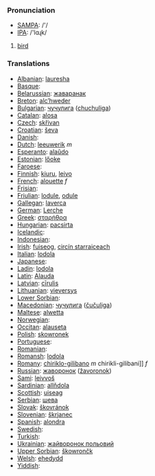 === Pronunciation ===
*[[w:SAMPA|SAMPA]]: /'/
*[[w:IPA|IPA]]: /'lɑɻk/

# [[bird]]


=== Translations ===

*[[Albanian]]: [[lauresha]]
*[[Basque]]: 
*[[Belarussian]]: [[жаваранак]]
*[[Breton]]: [[alc’hweder]]
*[[Bulgarian]]: [[чучулига]] ([[chuchuliga]])
*[[Catalan]]: [[alosa]]
*[[Czech]]: [[skřivan]]
*[[Croatian]]: [[ševa]]
*[[Danish]]: [[]]
*[[Dutch]]:  [[leeuwerik]] ''m''
*[[Esperanto]]: [[alaŭdo]]
*[[Estonian]]: [[lőoke]]
*[[Faroese]]: [[]]
*[[Finnish]]: [[kiuru]], [[leivo]]
*[[French]]: [[alouette]] ''f''
*[[Frisian]]: [[]]
*[[Friulian]]: [[lodule]], [[odule]]
*[[Gallegan]]: [[laverca]]
*[[German]]: [[Lerche]]
*[[Greek]]: [[σταρήθρα]] '' ''
*[[Hungarian]]: [[pacsirta]]
*[[Icelandic]]: [[]]
*[[Indonesian]]: [[]]
*[[Irish]]: [[fuiseog]], [[circín starraiceach]]
*[[Italian]]: [[lodola]] '' ''
*[[Japanese]]: [[]]
*[[Ladin]]: [[lodola]]
*[[Latin]]: [[Alauda]] '' ''
*[[Latvian]]: [[cīrulis]]
*[[Lithuanian]]: [[vieversys]]
*[[Lower Sorbian]]: 
*[[Macedonian]]: [[чучулига]] ([[čučuliga]])
*[[Maltese]]: [[alwetta]]
*[[Norwegian]]: [[]]
*[[Occitan]]: [[alauseta]]
*[[Polish]]: [[skowronek]] '' ''
*[[Portuguese]]: 
*[[Romanian]]: 
*[[Romansh]]: [[lodola]]
*[[Romany]]: [[chiriklo-gilibano]] ''m'' chirikli-gilibani]] ''f''
*[[Russian]]: [[жаворонок]] ([[žavoronok]]) '' ''
*[[Sami]]: [[leivvoš]]
*[[Sardinian]]: [[allňdola]]
*[[Scottish]]: [[uiseag]]
*[[Serbian]]: [[шева]]
*[[Slovak]]: [[škovránok]]
*[[Slovenian]]: [[škrjanec]]
*[[Spanish]]: [[alondra]] '' ''
*[[Swedish]]: 
*[[Turkish]]: 
*[[Ukrainian]]: [[жайворонок польовий]]
*[[Upper Sorbian]]: [[škowrončk]]
*[[Welsh]]: [[ehedydd]]
*[[Yiddish]]: